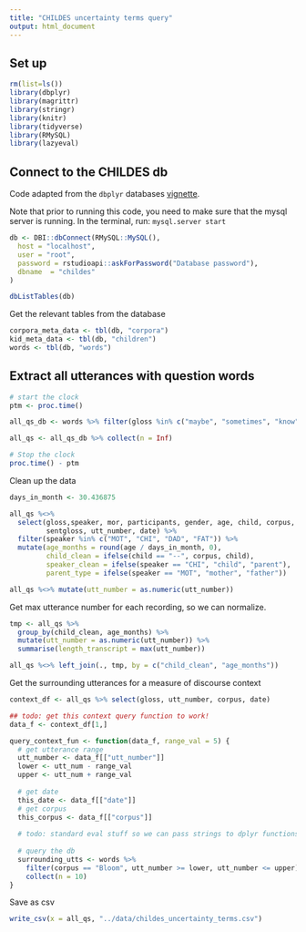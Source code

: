 ```yaml
---
title: "CHILDES uncertainty terms query"
output: html_document
---
```


## Set up

```r
rm(list=ls())
library(dbplyr)
library(magrittr)
library(stringr)
library(knitr)
library(tidyverse)
library(RMySQL)
library(lazyeval)
```

## Connect to the CHILDES db 

Code adapted from the `dbplyr` databases [vignette](https://cran.r-project.org/web/packages/dbplyr/vignettes/dbplyr.html).

Note that prior to running this code, you need to make sure that the mysql server is running. In the terminal, run: `mysql.server start`

```r
db <- DBI::dbConnect(RMySQL::MySQL(), 
  host = "localhost",
  user = "root",
  password = rstudioapi::askForPassword("Database password"),
  dbname  = "childes"
)

dbListTables(db)
```

Get the relevant tables from the database

```r
corpora_meta_data <- tbl(db, "corpora")
kid_meta_data <- tbl(db, "children")
words <- tbl(db, "words")
```

## Extract all utterances with question words

```r
# start the clock
ptm <- proc.time()

all_qs_db <- words %>% filter(gloss %in% c("maybe", "sometimes", "know", "unsure", "certain", "uncertain")) 

all_qs <- all_qs_db %>% collect(n = Inf) 

# Stop the clock
proc.time() - ptm
```

Clean up the data 

```r
days_in_month <- 30.436875

all_qs %<>% 
  select(gloss,speaker, mor, participants, gender, age, child, corpus, 
         sentgloss, utt_number, date) %>% 
  filter(speaker %in% c("MOT", "CHI", "DAD", "FAT")) %>% 
  mutate(age_months = round(age / days_in_month, 0),
         child_clean = ifelse(child == "--", corpus, child),
         speaker_clean = ifelse(speaker == "CHI", "child", "parent"),
         parent_type = ifelse(speaker == "MOT", "mother", "father"))

all_qs %<>% mutate(utt_number = as.numeric(utt_number))
```

Get max utterance number for each recording, so we can normalize. 

```r
tmp <- all_qs %>% 
  group_by(child_clean, age_months) %>% 
  mutate(utt_number = as.numeric(utt_number)) %>% 
  summarise(length_transcript = max(utt_number))

all_qs %<>% left_join(., tmp, by = c("child_clean", "age_months"))
```

Get the surrounding utterances for a measure of discourse context

```r
context_df <- all_qs %>% select(gloss, utt_number, corpus, date)
```

```r
## todo: get this context query function to work! 
data_f <- context_df[1,]

query_context_fun <- function(data_f, range_val = 5) {
  # get utterance range
  utt_number <- data_f[["utt_number"]]
  lower <- utt_num - range_val
  upper <- utt_num + range_val
  
  # get date
  this_date <- data_f[["date"]]
  # get corpus
  this_corpus <- data_f[["corpus"]]
  
  # todo: standard eval stuff so we can pass strings to dplyr functions
  
  # query the db
  surrounding_utts <- words %>% 
    filter(corpus == "Bloom", utt_number >= lower, utt_number <= upper) %>% 
    collect(n = 10) 
}
```

Save as csv

```r
write_csv(x = all_qs, "../data/childes_uncertainty_terms.csv")
```
